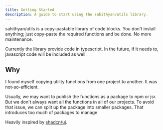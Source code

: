 ```yaml
---
title: Getting Started
description: A guide to start using the sahithyan/utils library.
---
```


sahithyan/utils is a copy-pastable library of code blocks. You don't install
anything; just copy-paste the required functions and be done. No more
maintenance.

Currently the library provide code in typescript. In the future, if it needs to,
javascript code will be included as well.

## Why

I found myself copying utility functions from one project to another. It was
not-so-efficient.

Usually, we may want to publish the functions as a package to npm or jsr. But we
don't always want all the functions in all of our projects. To avoid that issue,
we can split up the package into smaller packages. That introduces too much of
packages to manage.

Heavily inspired by [shadcn/ui](https://ui.shadcn.com).

